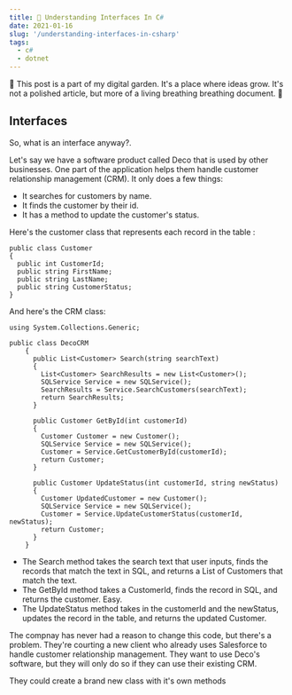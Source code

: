 ```yaml
---
title: 🌱 Understanding Interfaces In C#
date: 2021-01-16
slug: '/understanding-interfaces-in-csharp'
tags:
  - c#
  - dotnet
---
```


🌱 This post is a part of my digital garden. It's a place where ideas grow. It's
not a polished article, but more of a living breathing breathing document. 🌱

## Interfaces

So, what is an interface anyway?.

Let's say we have a software product called Deco that is used by other
businesses. One part of the application helps them handle customer relationship
management (CRM). It only does a few things:

- It searches for customers by name.
- It finds the customer by their id.
- It has a method to update the customer's status.

Here's the customer class that represents each record in the table :

```clike
public class Customer
{
  public int CustomerId;
  public string FirstName;
  public string LastName;
  public string CustomerStatus;
}
```

And here's the CRM class:

```clike
using System.Collections.Generic;

public class DecoCRM
    {
      public List<Customer> Search(string searchText)
      {
        List<Customer> SearchResults = new List<Customer>();
        SQLService Service = new SQLService();
        SearchResults = Service.SearchCustomers(searchText);
        return SearchResults;
      }

      public Customer GetById(int customerId)
      {
        Customer Customer = new Customer();
        SQLService Service = new SQLService();
        Customer = Service.GetCustomerById(customerId);
        return Customer;
      }

      public Customer UpdateStatus(int customerId, string newStatus)
      {
        Customer UpdatedCustomer = new Customer();
        SQLService Service = new SQLService();
        Customer = Service.UpdateCustomerStatus(customerId, newStatus);
        return Customer;
      }
    }
```

- The Search method takes the search text that user inputs, finds the records
  that match the text in SQL, and returns a List of Customers that match the
  text.
- The GetById method takes a CustomerId, finds the record in SQL, and returns
  the customer. Easy.
- The UpdateStatus method takes in the customerId and the newStatus, updates the
  record in the table, and returns the updated Customer.

The compnay has never had a reason to change this code, but there's a problem.
They're courting a new client who already uses Salesforce to handle customer
relationship management. They want to use Deco's software, but they will only do
so if they can use their existing CRM.

They could create a brand new class with it's own methods
